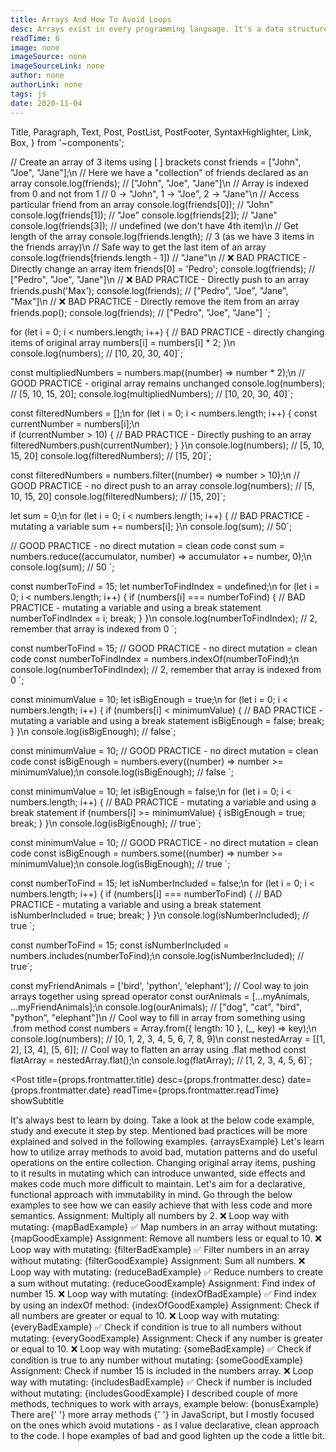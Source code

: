 ```yaml
---
title: Arrays And How To Avoid Loops
desc: Arrays exist in every programming language. It's a data structure best suited for storing multiple values. And, for doing various operations on these values, often called as a collection.
readTime: 6
image: none
imageSource: none
imageSourceLink: none
author: none
authorLink: none
tags: js
date: 2020-11-04
---
```


  Title,
  Paragraph,
  Text,
  Post,
  PostList,
  PostFooter,
  SyntaxHighlighter,
  Link,
  Box,
} from '~components';

// Create an array of 3 items using [ ] brackets
const friends = ["John", "Joe", "Jane"];\n
// Here we have a "collection" of friends declared as an array
console.log(friends); // ["John", "Joe", "Jane"]\n
// Array is indexed from 0 and not from 1
// 0 -> "John", 1 -> "Joe", 2 -> "Jane"\n
// Access particular friend from an array
console.log(friends[0]); // "John"
console.log(friends[1]); // "Joe"
console.log(friends[2]); // "Jane"
console.log(friends[3]); // undefined (we don't have 4th item)\n
// Get length of the array
console.log(friends.length); // 3 (as we have 3 items in the friends array)\n
// Safe way to get the last item of an array 
console.log(friends[friends.length - 1]) // "Jane"\n
// ❌ BAD PRACTICE - Directly change an array item
friends[0] = 'Pedro';
console.log(friends); // ["Pedro", "Joe", "Jane"]\n
// ❌ BAD PRACTICE - Directly push to an array
friends.push('Max');
console.log(friends); // ["Pedro", "Joe", "Jane", "Max"]\n
// ❌ BAD PRACTICE - Directly remove the item from an array
friends.pop();
console.log(friends); // ["Pedro", "Joe", "Jane"]
`;

for (let i = 0; i < numbers.length; i++) {
  // BAD PRACTICE - directly changing items of original array
  numbers[i] = numbers[i] * 2;
}\n
console.log(numbers); // [10, 20, 30, 40]`;

const multipliedNumbers = numbers.map((number) => number * 2);\n
// GOOD PRACTICE - original array remains unchanged
console.log(numbers); // [5, 10, 15, 20];
console.log(multipliedNumbers); // [10, 20, 30, 40]`;

const filteredNumbers = [];\n
for (let i = 0; i < numbers.length; i++) {
  const currentNumber = numbers[i];\n   
  if (currentNumber > 10) {
    // BAD PRACTICE - Directly pushing to an array
    filteredNumbers.push(currentNumber);
  } 
}\n
console.log(numbers); // [5, 10, 15, 20]
console.log(filteredNumbers); // [15, 20]`;

const filteredNumbers = numbers.filter((number) => number > 10);\n
// GOOD PRACTICE - no direct push to an array
console.log(numbers); // [5, 10, 15, 20]
console.log(filteredNumbers); // [15, 20]`;

let sum = 0;\n
for (let i = 0; i < numbers.length; i++) {
  // BAD PRACTICE - mutating a variable
  sum += numbers[i];
}\n
console.log(sum); // 50`;

// GOOD PRACTICE - no direct mutation = clean code
const sum = numbers.reduce((accumulator, number) => accumulator += number, 0);\n
console.log(sum); // 50
`;

const numberToFind = 15;
let numberToFindIndex = undefined;\n
for (let i = 0; i < numbers.length; i++) {
  if (numbers[i] === numberToFind) {
    // BAD PRACTICE - mutating a variable and using a break statement
    numberToFindIndex = i;
    break;
  }
}\n
console.log(numberToFindIndex); // 2, remember that array is indexed from 0
`;

const numberToFind = 15;
// GOOD PRACTICE - no direct mutation = clean code
const numberToFindIndex = numbers.indexOf(numberToFind);\n
console.log(numberToFindIndex); // 2, remember that array is indexed from 0
`;

const minimumValue = 10;
let isBigEnough = true;\n
for (let i = 0; i < numbers.length; i++) {
  if (numbers[i] < minimumValue) {
    // BAD PRACTICE - mutating a variable and using a break statement
    isBigEnough = false;
    break;
  }
}\n
console.log(isBigEnough); // false`;

const minimumValue = 10;
// GOOD PRACTICE - no direct mutation = clean code
const isBigEnough = numbers.every((number) => number >= minimumValue);\n
console.log(isBigEnough); // false
`;

const minimumValue = 10;
let isBigEnough = false;\n
for (let i = 0; i < numbers.length; i++) {
  // BAD PRACTICE - mutating a variable and using a break statement
  if (numbers[i] >= minimumValue) {
    isBigEnough = true;
    break;
  }
}\n
console.log(isBigEnough); // true`;

const minimumValue = 10;
// GOOD PRACTICE - no direct mutation = clean code
const isBigEnough = numbers.some((number) => number >= minimumValue);\n
console.log(isBigEnough); // true
`;

const numberToFind = 15;
let isNumberIncluded = false;\n
for (let i = 0; i < numbers.length; i++) {
if (numbers[i] === numberToFind) {
  // BAD PRACTICE - mutating a variable and using a break statement
  isNumberIncluded = true;
  break;
  }
}\n
console.log(isNumberIncluded); // true
`;

const numberToFind = 15;
const isNumberIncluded = numbers.includes(numberToFind);\n
console.log(isNumberIncluded); // true`;

const myFriendAnimals = ['bird', 'python', 'elephant'];
// Cool way to join arrays together using spread operator
const ourAnimals = [...myAnimals, ...myFriendAnimals];\n
console.log(ourAnimals); // ["dog", "cat", "bird", "python", "elephant"]\n
// Cool way to fill in array from something using .from method
const numbers = Array.from({ length: 10 }, (\_, key) => key);\n
console.log(numbers); // [0, 1, 2, 3, 4, 5, 6, 7, 8, 9]\n
const nestedArray = [[1, 2], [3, 4], [5, 6]];
// Cool way to flatten an array using .flat method
const flatArray = nestedArray.flat();\n
console.log(flatArray); // [1, 2, 3, 4, 5, 6]`;

<Post
  title={props.frontmatter.title}
  desc={props.frontmatter.desc}
  date={props.frontmatter.date}
  readTime={props.frontmatter.readTime}
  showSubtitle
>
  <Title level={3}>Introduction</Title>
  <Paragraph>
    It's always best to learn by doing. Take a look at the below code example,
    study and execute it step by step. Mentioned bad practices will be more
    explained and solved in the following examples.
  </Paragraph>
  <SyntaxHighlighter showCopy>{arraysExample}</SyntaxHighlighter>
  <Paragraph lastParagraph>
    Let's learn how to utilize array methods to avoid bad, mutation patterns and
    do useful operations on the entire collection.
  </Paragraph>
  <Title level={3}>Useful array methods & avoiding loops</Title>
  <Paragraph breakParagraph>
    Changing original array items, pushing to it results in mutating which can
    introduce unwanted, side effects and makes code much more difficult to
    maintain. Let's aim for a declarative, functional approach with immutability
    in mind. Go through the below examples to see how we can easily achieve that
    with less code and more semantics.
  </Paragraph>
  <Title level={4} transform="none">
    1.{' '}
    <Link href="https://developer.mozilla.org/pl/docs/Web/JavaScript/Referencje/Obiekty/Array/map">
      .map()
    </Link>{' '}
  </Title>
  <Paragraph>
    <Text strong>Assignment:</Text> Multiply all numbers by 2.
  </Paragraph>
  <Paragraph>❌ Loop way with mutating:</Paragraph>
  <SyntaxHighlighter showCopy>{mapBadExample}</SyntaxHighlighter>
  <Paragraph>✅ Map numbers in an array without mutating:</Paragraph>
  <SyntaxHighlighter showCopy>{mapGoodExample}</SyntaxHighlighter>
  <Title level={4} transform="none">
    2.{' '}
    <Link href="https://developer.mozilla.org/pl/docs/Web/JavaScript/Referencje/Obiekty/Array/filter">
      .filter()
    </Link>{' '}
  </Title>
  <Paragraph>
    <Text strong>Assignment:</Text> Remove all numbers less or equal to 10.
  </Paragraph>
  <Paragraph>❌ Loop way with mutating:</Paragraph>
  <SyntaxHighlighter showCopy>{filterBadExample}</SyntaxHighlighter>
  <Paragraph>✅ Filter numbers in an array without mutating:</Paragraph>
  <SyntaxHighlighter showCopy>{filterGoodExample}</SyntaxHighlighter>
  <Title level={4} transform="none">
    3.{' '}
    <Link href="https://developer.mozilla.org/pl/docs/Web/JavaScript/Referencje/Obiekty/Array/reduce">
      .reduce()
    </Link>{' '}
  </Title>
  <Paragraph>
    <Text strong>Assignment:</Text> Sum all numbers.
  </Paragraph>
  <Paragraph>❌ Loop way with mutating:</Paragraph>
  <SyntaxHighlighter showCopy>{reduceBadExample}</SyntaxHighlighter>
  <Paragraph>✅ Reduce numbers to create a sum without mutating:</Paragraph>
  <SyntaxHighlighter showCopy>{reduceGoodExample}</SyntaxHighlighter>
  <Title level={4} transform="none">
    4.{' '}
    <Link href="https://developer.mozilla.org/pl/docs/Web/JavaScript/Referencje/Obiekty/Array/indexOf">
      .indexOf()
    </Link>{' '}
  </Title>
  <Paragraph>
    <Text strong>Assignment:</Text> Find index of number 15.
  </Paragraph>
  <Paragraph>❌ Loop way with mutating:</Paragraph>
  <SyntaxHighlighter showCopy>{indexOfBadExample}</SyntaxHighlighter>
  <Paragraph>
    ✅ Find index by using an <Text code>indexOf</Text> method:
  </Paragraph>
  <SyntaxHighlighter showCopy>{indexOfGoodExample}</SyntaxHighlighter>
  <Title level={4} transform="none">
    5.{' '}
    <Link href="https://developer.mozilla.org/pl/docs/Web/JavaScript/Referencje/Obiekty/Array/every">
      .every()
    </Link>{' '}
  </Title>
  <Paragraph>
    <Text strong>Assignment:</Text> Check if all numbers are greater or equal to
    10.
  </Paragraph>
  <Paragraph>❌ Loop way with mutating:</Paragraph>
  <SyntaxHighlighter showCopy>{everyBadExample}</SyntaxHighlighter>
  <Paragraph>
    ✅ Check if condition is true to all numbers without mutating:
  </Paragraph>
  <SyntaxHighlighter showCopy>{everyGoodExample}</SyntaxHighlighter>
  <Title level={4} transform="none">
    6.{' '}
    <Link href="https://developer.mozilla.org/pl/docs/Web/JavaScript/Referencje/Obiekty/Array/some">
      .some()
    </Link>{' '}
  </Title>
  <Paragraph>
    <Text strong>Assignment:</Text> Check if any number is greater or equal to
    10.
  </Paragraph>
  <Paragraph>❌ Loop way with mutating:</Paragraph>
  <SyntaxHighlighter showCopy>{someBadExample}</SyntaxHighlighter>
  <Paragraph>
    ✅ Check if condition is true to any number without mutating:
  </Paragraph>
  <SyntaxHighlighter showCopy>{someGoodExample}</SyntaxHighlighter>
  <Title level={4} transform="none">
    7.{' '}
    <Link href="https://developer.mozilla.org/pl/docs/Web/JavaScript/Referencje/Obiekty/Array/includes">
      .includes()
    </Link>{' '}
  </Title>
  <Paragraph>
    <Text strong>Assignment:</Text> Check if number 15 is included in the
    numbers array.
  </Paragraph>
  <Paragraph>❌ Loop way with mutating:</Paragraph>
  <SyntaxHighlighter showCopy>{includesBadExample}</SyntaxHighlighter>
  <Paragraph>✅ Check if number is included without mutating:</Paragraph>
  <SyntaxHighlighter showCopy>{includesGoodExample}</SyntaxHighlighter>
  <Paragraph lastParagraph />
  <Title level={3}>Bonus</Title>
  <Paragraph>
    I described couple of more methods, techniques to work with arrays, example
    below:
  </Paragraph>
  <SyntaxHighlighter showCopy>{bonusExample}</SyntaxHighlighter>
  <Paragraph lastParagraph />
  <Title level={3}>Closing Notes</Title>
  <Paragraph>
    There are{' '}
    <Link href="https://www.w3schools.com/js/js_arrays.asp">
      more array methods
    </Link>{' '}
    in JavaScript, but I mostly focused on the ones which avoid mutations - as I
    value declarative, clean approach to the code. I hope examples of bad and
    good lighten up the code a little bit.
  </Paragraph>
  <PostFooter />
</Post>
